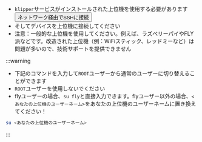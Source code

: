 * `klipper`サービスがインストールされた上位機を使用する必要があります  <Button variant="contained" disableElevation href="/docs/DebugDoc/BasicTutorial/">ネットワーク経由でSSHに接続</Button>
* そしてデバイスを上位機に接続してください
* 注意：一般的な上位機を使用してください。例えば、ラズベリーパイやFLY派などです。改造された上位機（例：WiFiスティック、レッドミーなど）は問題が多いので、技術サポートを提供できません


    
:::warning
* 下記のコマンドを入力して`ROOT`ユーザーから通常のユーザーに切り替えることができます
* `ROOT`ユーザーを使用しないでください
* flyユーザーの場合、`su fly`と直接入力できます。flyユーザー以外の場合、`<あなたの上位機のユーザーネーム>`をあなたの上位機のユーザーネームに置き換えてください！
```bash
su <あなたの上位機のユーザーネーム>
```
:::
